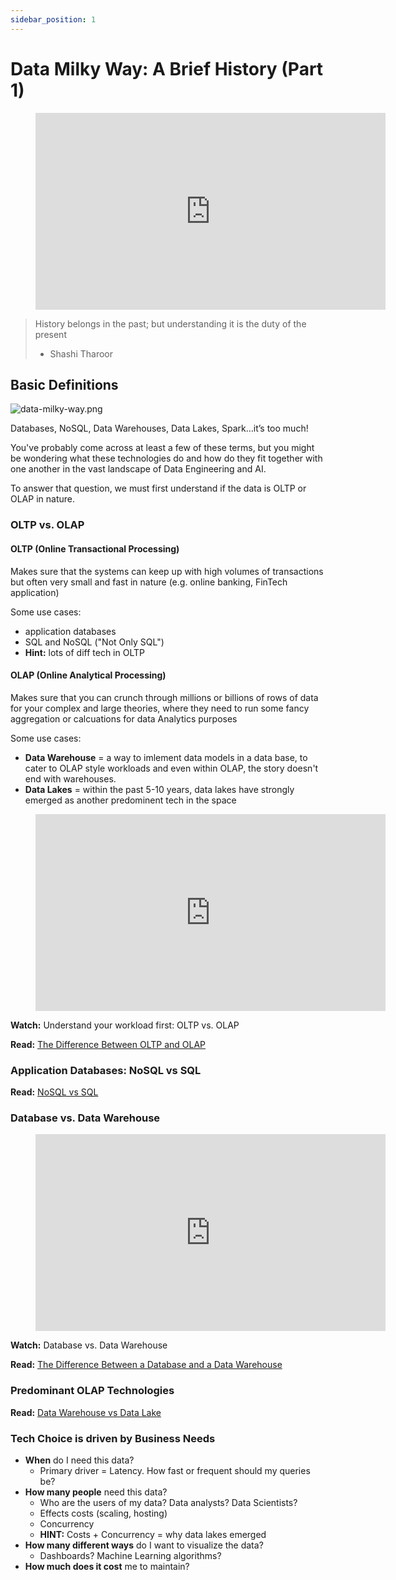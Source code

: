 ```yaml
---
sidebar_position: 1
---
```


# Data Milky Way: A Brief History (Part 1)
<div style={{textAlign: 'center'}}>

<figure class="video-container">
    <iframe width="560" height="315" src="https://www.youtube.com/embed/8VD2qoebacA" title="YouTube video player" frameborder="0" allow="accelerometer; autoplay; clipboard-write; encrypted-media; gyroscope; picture-in-picture" allowfullscreen></iframe>
</figure>
</div>

> History belongs in the past; but understanding it is the duty of the present
> - Shashi Tharoor

## Basic Definitions

<div style={{textAlign: 'center'}}>

![data-milky-way.png](./assets/data-milky-way.png)

Databases, NoSQL, Data Warehouses, Data Lakes, Spark…it’s too much!

</div>

You've probably come across at least a few of these terms, but you might be wondering what these technologies do and how do they fit together with one another in the vast landscape of Data Engineering and AI. 

To answer that question, we must first understand if the data is OLTP or OLAP in nature.
    


### OLTP vs. OLAP

#### OLTP (Online Transactional Processing)
Makes sure that the systems can keep up with high volumes of transactions but often very small and fast in nature (e.g. online banking, FinTech application)

Some use cases:
* application databases
* SQL and NoSQL ("Not Only SQL")
* **Hint:** lots of diff tech in OLTP

#### OLAP (Online Analytical Processing)
Makes sure that you can crunch through millions or billions of rows of data for your complex and large theories, where they need to run some fancy aggregation or calcuations for data Analytics purposes

Some use cases:
* **Data Warehouse** = a way to imlement data models in a data base, to cater to OLAP style workloads
and even within OLAP, the story doesn't end with warehouses. 
* **Data Lakes** = within the past 5-10 years, data lakes have strongly emerged as another predominent tech in the space

<div style={{textAlign: 'center'}}>

<figure class="video-container">
    <iframe width="560" height="315" src="https://www.youtube.com/embed/-v3PhEtOuxw" title="YouTube video player" frameborder="0" allow="accelerometer; autoplay; clipboard-write; encrypted-media; gyroscope; picture-in-picture" allowfullscreen></iframe>
</figure>

**Watch:** Understand your workload first: OLTP vs. OLAP

**Read:** [The Difference Between OLTP and OLAP](https://techdifferences.com/difference-between-oltp-and-olap.html#:~:text=OLTP%20and%20OLAP%20both%20are,is%20an%20analytical%20processing%20system.&text=The%20basic%20difference%20between%20OLTP,online%20database%20query%20answering%20system.)

</div>


### Application Databases: NoSQL vs SQL
<div style={{textAlign: 'center'}}>

**Read:** [NoSQL vs SQL](https://www.mongodb.com/nosql-explained/nosql-vs-sql)

</div>


### Database vs. Data Warehouse

<div style={{textAlign: 'center'}}>

<figure class="video-container">
    <iframe width="560" height="315" src="https://www.youtube.com/embed/FxQG65OhXAQ" title="YouTube video player" frameborder="0" allow="accelerometer; autoplay; clipboard-write; encrypted-media; gyroscope; picture-in-picture" allowfullscreen></iframe>
</figure>

**Watch:** Database vs. Data Warehouse

**Read:** [The Difference Between a Database and a Data Warehouse](https://panoply.io/data-warehouse-guide/the-difference-between-a-database-and-a-data-warehouse/)
</div>


### Predominant OLAP Technologies
<div style={{textAlign: 'center'}}>

**Read:** [Data Warehouse vs Data Lake](https://panoply.io/data-warehouse-guide/data-warehouse-vs-data-lake/)

</div>

### Tech Choice is driven by Business Needs
* **When** do I need this data?
  * Primary driver = Latency. How fast or frequent should my queries be?
* **How many people** need this data?
  * Who are the users of my data? Data analysts? Data Scientists?
  * Effects costs (scaling, hosting)
  * Concurrency
  * **HINT:** Costs + Concurrency = why data lakes emerged
* **How many different ways** do I want to visualize the data?
  * Dashboards? Machine Learning algorithms?
* **How much does it cost** me to maintain?


